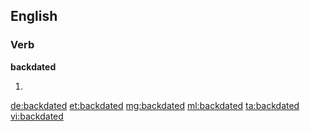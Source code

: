 ==English==

===Verb===
'''backdated'''

# {{en-past of|backdate}}

[[de:backdated]]
[[et:backdated]]
[[mg:backdated]]
[[ml:backdated]]
[[ta:backdated]]
[[vi:backdated]]
